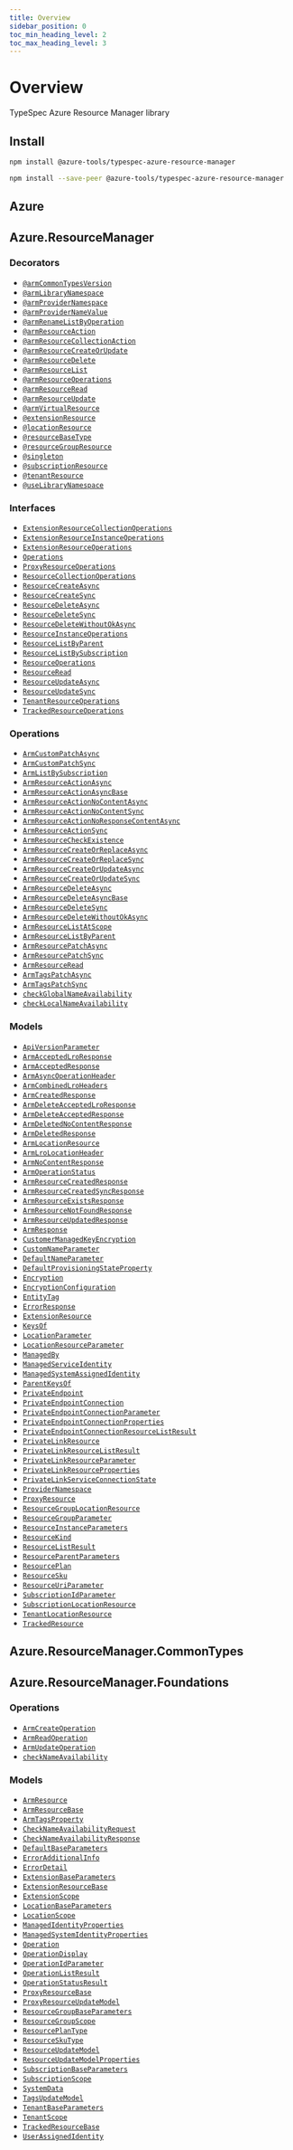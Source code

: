 ```yaml
---
title: Overview
sidebar_position: 0
toc_min_heading_level: 2
toc_max_heading_level: 3
---
```



# Overview

TypeSpec Azure Resource Manager library

## Install

<Tabs>
<TabItem value="spec" label="In a spec" default>

```bash
npm install @azure-tools/typespec-azure-resource-manager
```

</TabItem>
<TabItem value="library" label="In a library" default>

```bash
npm install --save-peer @azure-tools/typespec-azure-resource-manager
```

</TabItem>
</Tabs>

## Azure

## Azure.ResourceManager

### Decorators

- [`@armCommonTypesVersion`](./decorators.md#@Azure.ResourceManager.armCommonTypesVersion)
- [`@armLibraryNamespace`](./decorators.md#@Azure.ResourceManager.armLibraryNamespace)
- [`@armProviderNamespace`](./decorators.md#@Azure.ResourceManager.armProviderNamespace)
- [`@armProviderNameValue`](./decorators.md#@Azure.ResourceManager.armProviderNameValue)
- [`@armRenameListByOperation`](./decorators.md#@Azure.ResourceManager.armRenameListByOperation)
- [`@armResourceAction`](./decorators.md#@Azure.ResourceManager.armResourceAction)
- [`@armResourceCollectionAction`](./decorators.md#@Azure.ResourceManager.armResourceCollectionAction)
- [`@armResourceCreateOrUpdate`](./decorators.md#@Azure.ResourceManager.armResourceCreateOrUpdate)
- [`@armResourceDelete`](./decorators.md#@Azure.ResourceManager.armResourceDelete)
- [`@armResourceList`](./decorators.md#@Azure.ResourceManager.armResourceList)
- [`@armResourceOperations`](./decorators.md#@Azure.ResourceManager.armResourceOperations)
- [`@armResourceRead`](./decorators.md#@Azure.ResourceManager.armResourceRead)
- [`@armResourceUpdate`](./decorators.md#@Azure.ResourceManager.armResourceUpdate)
- [`@armVirtualResource`](./decorators.md#@Azure.ResourceManager.armVirtualResource)
- [`@extensionResource`](./decorators.md#@Azure.ResourceManager.extensionResource)
- [`@locationResource`](./decorators.md#@Azure.ResourceManager.locationResource)
- [`@resourceBaseType`](./decorators.md#@Azure.ResourceManager.resourceBaseType)
- [`@resourceGroupResource`](./decorators.md#@Azure.ResourceManager.resourceGroupResource)
- [`@singleton`](./decorators.md#@Azure.ResourceManager.singleton)
- [`@subscriptionResource`](./decorators.md#@Azure.ResourceManager.subscriptionResource)
- [`@tenantResource`](./decorators.md#@Azure.ResourceManager.tenantResource)
- [`@useLibraryNamespace`](./decorators.md#@Azure.ResourceManager.useLibraryNamespace)

### Interfaces

- [`ExtensionResourceCollectionOperations`](./interfaces.md#Azure.ResourceManager.ExtensionResourceCollectionOperations)
- [`ExtensionResourceInstanceOperations`](./interfaces.md#Azure.ResourceManager.ExtensionResourceInstanceOperations)
- [`ExtensionResourceOperations`](./interfaces.md#Azure.ResourceManager.ExtensionResourceOperations)
- [`Operations`](./interfaces.md#Azure.ResourceManager.Operations)
- [`ProxyResourceOperations`](./interfaces.md#Azure.ResourceManager.ProxyResourceOperations)
- [`ResourceCollectionOperations`](./interfaces.md#Azure.ResourceManager.ResourceCollectionOperations)
- [`ResourceCreateAsync`](./interfaces.md#Azure.ResourceManager.ResourceCreateAsync)
- [`ResourceCreateSync`](./interfaces.md#Azure.ResourceManager.ResourceCreateSync)
- [`ResourceDeleteAsync`](./interfaces.md#Azure.ResourceManager.ResourceDeleteAsync)
- [`ResourceDeleteSync`](./interfaces.md#Azure.ResourceManager.ResourceDeleteSync)
- [`ResourceDeleteWithoutOkAsync`](./interfaces.md#Azure.ResourceManager.ResourceDeleteWithoutOkAsync)
- [`ResourceInstanceOperations`](./interfaces.md#Azure.ResourceManager.ResourceInstanceOperations)
- [`ResourceListByParent`](./interfaces.md#Azure.ResourceManager.ResourceListByParent)
- [`ResourceListBySubscription`](./interfaces.md#Azure.ResourceManager.ResourceListBySubscription)
- [`ResourceOperations`](./interfaces.md#Azure.ResourceManager.ResourceOperations)
- [`ResourceRead`](./interfaces.md#Azure.ResourceManager.ResourceRead)
- [`ResourceUpdateAsync`](./interfaces.md#Azure.ResourceManager.ResourceUpdateAsync)
- [`ResourceUpdateSync`](./interfaces.md#Azure.ResourceManager.ResourceUpdateSync)
- [`TenantResourceOperations`](./interfaces.md#Azure.ResourceManager.TenantResourceOperations)
- [`TrackedResourceOperations`](./interfaces.md#Azure.ResourceManager.TrackedResourceOperations)

### Operations

- [`ArmCustomPatchAsync`](./interfaces.md#Azure.ResourceManager.ArmCustomPatchAsync)
- [`ArmCustomPatchSync`](./interfaces.md#Azure.ResourceManager.ArmCustomPatchSync)
- [`ArmListBySubscription`](./interfaces.md#Azure.ResourceManager.ArmListBySubscription)
- [`ArmResourceActionAsync`](./interfaces.md#Azure.ResourceManager.ArmResourceActionAsync)
- [`ArmResourceActionAsyncBase`](./interfaces.md#Azure.ResourceManager.ArmResourceActionAsyncBase)
- [`ArmResourceActionNoContentAsync`](./interfaces.md#Azure.ResourceManager.ArmResourceActionNoContentAsync)
- [`ArmResourceActionNoContentSync`](./interfaces.md#Azure.ResourceManager.ArmResourceActionNoContentSync)
- [`ArmResourceActionNoResponseContentAsync`](./interfaces.md#Azure.ResourceManager.ArmResourceActionNoResponseContentAsync)
- [`ArmResourceActionSync`](./interfaces.md#Azure.ResourceManager.ArmResourceActionSync)
- [`ArmResourceCheckExistence`](./interfaces.md#Azure.ResourceManager.ArmResourceCheckExistence)
- [`ArmResourceCreateOrReplaceAsync`](./interfaces.md#Azure.ResourceManager.ArmResourceCreateOrReplaceAsync)
- [`ArmResourceCreateOrReplaceSync`](./interfaces.md#Azure.ResourceManager.ArmResourceCreateOrReplaceSync)
- [`ArmResourceCreateOrUpdateAsync`](./interfaces.md#Azure.ResourceManager.ArmResourceCreateOrUpdateAsync)
- [`ArmResourceCreateOrUpdateSync`](./interfaces.md#Azure.ResourceManager.ArmResourceCreateOrUpdateSync)
- [`ArmResourceDeleteAsync`](./interfaces.md#Azure.ResourceManager.ArmResourceDeleteAsync)
- [`ArmResourceDeleteAsyncBase`](./interfaces.md#Azure.ResourceManager.ArmResourceDeleteAsyncBase)
- [`ArmResourceDeleteSync`](./interfaces.md#Azure.ResourceManager.ArmResourceDeleteSync)
- [`ArmResourceDeleteWithoutOkAsync`](./interfaces.md#Azure.ResourceManager.ArmResourceDeleteWithoutOkAsync)
- [`ArmResourceListAtScope`](./interfaces.md#Azure.ResourceManager.ArmResourceListAtScope)
- [`ArmResourceListByParent`](./interfaces.md#Azure.ResourceManager.ArmResourceListByParent)
- [`ArmResourcePatchAsync`](./interfaces.md#Azure.ResourceManager.ArmResourcePatchAsync)
- [`ArmResourcePatchSync`](./interfaces.md#Azure.ResourceManager.ArmResourcePatchSync)
- [`ArmResourceRead`](./interfaces.md#Azure.ResourceManager.ArmResourceRead)
- [`ArmTagsPatchAsync`](./interfaces.md#Azure.ResourceManager.ArmTagsPatchAsync)
- [`ArmTagsPatchSync`](./interfaces.md#Azure.ResourceManager.ArmTagsPatchSync)
- [`checkGlobalNameAvailability`](./interfaces.md#Azure.ResourceManager.checkGlobalNameAvailability)
- [`checkLocalNameAvailability`](./interfaces.md#Azure.ResourceManager.checkLocalNameAvailability)

### Models

- [`ApiVersionParameter`](./data-types.md#Azure.ResourceManager.ApiVersionParameter)
- [`ArmAcceptedLroResponse`](./data-types.md#Azure.ResourceManager.ArmAcceptedLroResponse)
- [`ArmAcceptedResponse`](./data-types.md#Azure.ResourceManager.ArmAcceptedResponse)
- [`ArmAsyncOperationHeader`](./data-types.md#Azure.ResourceManager.ArmAsyncOperationHeader)
- [`ArmCombinedLroHeaders`](./data-types.md#Azure.ResourceManager.ArmCombinedLroHeaders)
- [`ArmCreatedResponse`](./data-types.md#Azure.ResourceManager.ArmCreatedResponse)
- [`ArmDeleteAcceptedLroResponse`](./data-types.md#Azure.ResourceManager.ArmDeleteAcceptedLroResponse)
- [`ArmDeleteAcceptedResponse`](./data-types.md#Azure.ResourceManager.ArmDeleteAcceptedResponse)
- [`ArmDeletedNoContentResponse`](./data-types.md#Azure.ResourceManager.ArmDeletedNoContentResponse)
- [`ArmDeletedResponse`](./data-types.md#Azure.ResourceManager.ArmDeletedResponse)
- [`ArmLocationResource`](./data-types.md#Azure.ResourceManager.ArmLocationResource)
- [`ArmLroLocationHeader`](./data-types.md#Azure.ResourceManager.ArmLroLocationHeader)
- [`ArmNoContentResponse`](./data-types.md#Azure.ResourceManager.ArmNoContentResponse)
- [`ArmOperationStatus`](./data-types.md#Azure.ResourceManager.ArmOperationStatus)
- [`ArmResourceCreatedResponse`](./data-types.md#Azure.ResourceManager.ArmResourceCreatedResponse)
- [`ArmResourceCreatedSyncResponse`](./data-types.md#Azure.ResourceManager.ArmResourceCreatedSyncResponse)
- [`ArmResourceExistsResponse`](./data-types.md#Azure.ResourceManager.ArmResourceExistsResponse)
- [`ArmResourceNotFoundResponse`](./data-types.md#Azure.ResourceManager.ArmResourceNotFoundResponse)
- [`ArmResourceUpdatedResponse`](./data-types.md#Azure.ResourceManager.ArmResourceUpdatedResponse)
- [`ArmResponse`](./data-types.md#Azure.ResourceManager.ArmResponse)
- [`CustomerManagedKeyEncryption`](./data-types.md#Azure.ResourceManager.CustomerManagedKeyEncryption)
- [`CustomNameParameter`](./data-types.md#Azure.ResourceManager.CustomNameParameter)
- [`DefaultNameParameter`](./data-types.md#Azure.ResourceManager.DefaultNameParameter)
- [`DefaultProvisioningStateProperty`](./data-types.md#Azure.ResourceManager.DefaultProvisioningStateProperty)
- [`Encryption`](./data-types.md#Azure.ResourceManager.Encryption)
- [`EncryptionConfiguration`](./data-types.md#Azure.ResourceManager.EncryptionConfiguration)
- [`EntityTag`](./data-types.md#Azure.ResourceManager.EntityTag)
- [`ErrorResponse`](./data-types.md#Azure.ResourceManager.ErrorResponse)
- [`ExtensionResource`](./data-types.md#Azure.ResourceManager.ExtensionResource)
- [`KeysOf`](./data-types.md#Azure.ResourceManager.KeysOf)
- [`LocationParameter`](./data-types.md#Azure.ResourceManager.LocationParameter)
- [`LocationResourceParameter`](./data-types.md#Azure.ResourceManager.LocationResourceParameter)
- [`ManagedBy`](./data-types.md#Azure.ResourceManager.ManagedBy)
- [`ManagedServiceIdentity`](./data-types.md#Azure.ResourceManager.ManagedServiceIdentity)
- [`ManagedSystemAssignedIdentity`](./data-types.md#Azure.ResourceManager.ManagedSystemAssignedIdentity)
- [`ParentKeysOf`](./data-types.md#Azure.ResourceManager.ParentKeysOf)
- [`PrivateEndpoint`](./data-types.md#Azure.ResourceManager.PrivateEndpoint)
- [`PrivateEndpointConnection`](./data-types.md#Azure.ResourceManager.PrivateEndpointConnection)
- [`PrivateEndpointConnectionParameter`](./data-types.md#Azure.ResourceManager.PrivateEndpointConnectionParameter)
- [`PrivateEndpointConnectionProperties`](./data-types.md#Azure.ResourceManager.PrivateEndpointConnectionProperties)
- [`PrivateEndpointConnectionResourceListResult`](./data-types.md#Azure.ResourceManager.PrivateEndpointConnectionResourceListResult)
- [`PrivateLinkResource`](./data-types.md#Azure.ResourceManager.PrivateLinkResource)
- [`PrivateLinkResourceListResult`](./data-types.md#Azure.ResourceManager.PrivateLinkResourceListResult)
- [`PrivateLinkResourceParameter`](./data-types.md#Azure.ResourceManager.PrivateLinkResourceParameter)
- [`PrivateLinkResourceProperties`](./data-types.md#Azure.ResourceManager.PrivateLinkResourceProperties)
- [`PrivateLinkServiceConnectionState`](./data-types.md#Azure.ResourceManager.PrivateLinkServiceConnectionState)
- [`ProviderNamespace`](./data-types.md#Azure.ResourceManager.ProviderNamespace)
- [`ProxyResource`](./data-types.md#Azure.ResourceManager.ProxyResource)
- [`ResourceGroupLocationResource`](./data-types.md#Azure.ResourceManager.ResourceGroupLocationResource)
- [`ResourceGroupParameter`](./data-types.md#Azure.ResourceManager.ResourceGroupParameter)
- [`ResourceInstanceParameters`](./data-types.md#Azure.ResourceManager.ResourceInstanceParameters)
- [`ResourceKind`](./data-types.md#Azure.ResourceManager.ResourceKind)
- [`ResourceListResult`](./data-types.md#Azure.ResourceManager.ResourceListResult)
- [`ResourceParentParameters`](./data-types.md#Azure.ResourceManager.ResourceParentParameters)
- [`ResourcePlan`](./data-types.md#Azure.ResourceManager.ResourcePlan)
- [`ResourceSku`](./data-types.md#Azure.ResourceManager.ResourceSku)
- [`ResourceUriParameter`](./data-types.md#Azure.ResourceManager.ResourceUriParameter)
- [`SubscriptionIdParameter`](./data-types.md#Azure.ResourceManager.SubscriptionIdParameter)
- [`SubscriptionLocationResource`](./data-types.md#Azure.ResourceManager.SubscriptionLocationResource)
- [`TenantLocationResource`](./data-types.md#Azure.ResourceManager.TenantLocationResource)
- [`TrackedResource`](./data-types.md#Azure.ResourceManager.TrackedResource)

## Azure.ResourceManager.CommonTypes

## Azure.ResourceManager.Foundations

### Operations

- [`ArmCreateOperation`](./interfaces.md#Azure.ResourceManager.Foundations.ArmCreateOperation)
- [`ArmReadOperation`](./interfaces.md#Azure.ResourceManager.Foundations.ArmReadOperation)
- [`ArmUpdateOperation`](./interfaces.md#Azure.ResourceManager.Foundations.ArmUpdateOperation)
- [`checkNameAvailability`](./interfaces.md#Azure.ResourceManager.Foundations.checkNameAvailability)

### Models

- [`ArmResource`](./data-types.md#Azure.ResourceManager.Foundations.ArmResource)
- [`ArmResourceBase`](./data-types.md#Azure.ResourceManager.Foundations.ArmResourceBase)
- [`ArmTagsProperty`](./data-types.md#Azure.ResourceManager.Foundations.ArmTagsProperty)
- [`CheckNameAvailabilityRequest`](./data-types.md#Azure.ResourceManager.Foundations.CheckNameAvailabilityRequest)
- [`CheckNameAvailabilityResponse`](./data-types.md#Azure.ResourceManager.Foundations.CheckNameAvailabilityResponse)
- [`DefaultBaseParameters`](./data-types.md#Azure.ResourceManager.Foundations.DefaultBaseParameters)
- [`ErrorAdditionalInfo`](./data-types.md#Azure.ResourceManager.Foundations.ErrorAdditionalInfo)
- [`ErrorDetail`](./data-types.md#Azure.ResourceManager.Foundations.ErrorDetail)
- [`ExtensionBaseParameters`](./data-types.md#Azure.ResourceManager.Foundations.ExtensionBaseParameters)
- [`ExtensionResourceBase`](./data-types.md#Azure.ResourceManager.Foundations.ExtensionResourceBase)
- [`ExtensionScope`](./data-types.md#Azure.ResourceManager.Foundations.ExtensionScope)
- [`LocationBaseParameters`](./data-types.md#Azure.ResourceManager.Foundations.LocationBaseParameters)
- [`LocationScope`](./data-types.md#Azure.ResourceManager.Foundations.LocationScope)
- [`ManagedIdentityProperties`](./data-types.md#Azure.ResourceManager.Foundations.ManagedIdentityProperties)
- [`ManagedSystemIdentityProperties`](./data-types.md#Azure.ResourceManager.Foundations.ManagedSystemIdentityProperties)
- [`Operation`](./data-types.md#Azure.ResourceManager.Foundations.Operation)
- [`OperationDisplay`](./data-types.md#Azure.ResourceManager.Foundations.OperationDisplay)
- [`OperationIdParameter`](./data-types.md#Azure.ResourceManager.Foundations.OperationIdParameter)
- [`OperationListResult`](./data-types.md#Azure.ResourceManager.Foundations.OperationListResult)
- [`OperationStatusResult`](./data-types.md#Azure.ResourceManager.Foundations.OperationStatusResult)
- [`ProxyResourceBase`](./data-types.md#Azure.ResourceManager.Foundations.ProxyResourceBase)
- [`ProxyResourceUpdateModel`](./data-types.md#Azure.ResourceManager.Foundations.ProxyResourceUpdateModel)
- [`ResourceGroupBaseParameters`](./data-types.md#Azure.ResourceManager.Foundations.ResourceGroupBaseParameters)
- [`ResourceGroupScope`](./data-types.md#Azure.ResourceManager.Foundations.ResourceGroupScope)
- [`ResourcePlanType`](./data-types.md#Azure.ResourceManager.Foundations.ResourcePlanType)
- [`ResourceSkuType`](./data-types.md#Azure.ResourceManager.Foundations.ResourceSkuType)
- [`ResourceUpdateModel`](./data-types.md#Azure.ResourceManager.Foundations.ResourceUpdateModel)
- [`ResourceUpdateModelProperties`](./data-types.md#Azure.ResourceManager.Foundations.ResourceUpdateModelProperties)
- [`SubscriptionBaseParameters`](./data-types.md#Azure.ResourceManager.Foundations.SubscriptionBaseParameters)
- [`SubscriptionScope`](./data-types.md#Azure.ResourceManager.Foundations.SubscriptionScope)
- [`SystemData`](./data-types.md#Azure.ResourceManager.Foundations.SystemData)
- [`TagsUpdateModel`](./data-types.md#Azure.ResourceManager.Foundations.TagsUpdateModel)
- [`TenantBaseParameters`](./data-types.md#Azure.ResourceManager.Foundations.TenantBaseParameters)
- [`TenantScope`](./data-types.md#Azure.ResourceManager.Foundations.TenantScope)
- [`TrackedResourceBase`](./data-types.md#Azure.ResourceManager.Foundations.TrackedResourceBase)
- [`UserAssignedIdentity`](./data-types.md#Azure.ResourceManager.Foundations.UserAssignedIdentity)
